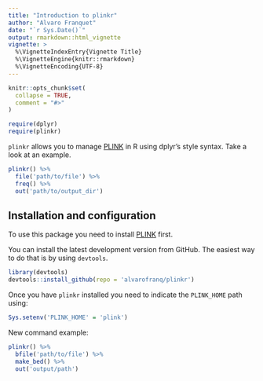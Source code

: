 ```yaml
---
title: "Introduction to plinkr"
author: "Alvaro Franquet"
date: "`r Sys.Date()`"
output: rmarkdown::html_vignette
vignette: >
  %\VignetteIndexEntry{Vignette Title}
  %\VignetteEngine{knitr::rmarkdown}
  %\VignetteEncoding{UTF-8}
---
```


```r
knitr::opts_chunk$set(
  collapse = TRUE,
  comment = "#>"
)

require(dplyr)
require(plinkr)
```

`plinkr` allows you to manage [PLINK](https://www.cog-genomics.org/plink2) in R 
using dplyr's style syntax. Take a look at an example.

```r

plinkr() %>% 
  file('path/to/file') %>%
  freq() %>%
  out('path/to/output_dir')

```

## Installation and configuration

To use this package you need to install [PLINK](https://www.cog-genomics.org/plink2)
first.

You can install the latest development version from GitHub.
The easiest way to do that is by using `devtools`.

```r
library(devtools)
devtools::install_github(repo = 'alvarofranq/plinkr')
```

Once you have `plinkr` installed you need to indicate the `PLINK_HOME` path using:

```r
Sys.setenv('PLINK_HOME' = 'plink')
```

New command example: 

```r

plinkr() %>%
  bfile('path/to/file') %>%
  make_bed() %>%
  out('output/path')

```
